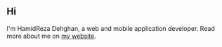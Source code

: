 ## Hi

I'm HamidReza Dehghan, a web and mobile application developer. Read more about me on [my website](https://www.myfolio.ir).
